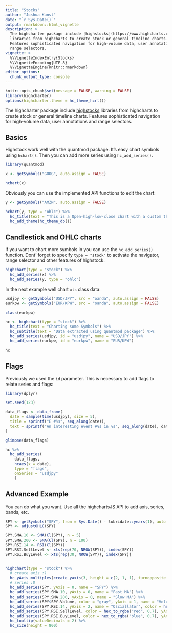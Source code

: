 ```yaml
---
title: "Stocks"
author: "Joshua Kunst"
date: "`r Sys.Date()`"
output: rmarkdown::html_vignette
description: >
  The highcharter package include [highstocks](https://www.highcharts.com/demo/stock)
  libraries from highcharts to create stock or general timeline charts.
  Features sophisticated navigation for high-volume data, user annotations and
  range selectors.
vignette: >
  %\VignetteIndexEntry{Stocks}
  %\VignetteEncoding{UTF-8}
  %\VignetteEngine{knitr::rmarkdown}
editor_options: 
  chunk_output_type: console
---
```


<script>
$(document).ready(function(){ 
  el = $(".page-header > h1")
  icon = "line-chart"
  text = el.text()
  text_new = "<span class=\"fa fa-" + icon  + "\"></span> " + text
  el.html(text_new) 
}) ;
</script>

```r
knitr::opts_chunk$set(message = FALSE, warning = FALSE)
library(highcharter)
options(highcharter.theme = hc_theme_hcrt())
```

The highcharter package include [highstocks](https://www.highcharts.com/demo/stock) 
libraries from highcharts to create stock or general timeline charts.
Features sophisticated navigation for high-volume data, user annotations and
range selectors.

## Basics

Highstock work well with the quantmod package. It's  easy chart symbols using
`hchart()`. Then you can add more series using `hc_add_series()`.

```r
library(quantmod)

x <- getSymbols("GOOG", auto.assign = FALSE)

hchart(x)
```

Obviously you can use the implemented API functions to edit the chart:

```r
y <- getSymbols("AMZN", auto.assign = FALSE)

hchart(y, type = "ohlc") %>% 
  hc_title(text = "This is a Open-high-low-close chart with a custom theme") %>% 
  hc_add_theme(hc_theme_db())
```

## Candlestick and OHLC charts

If you want to chart more symbols in you can
use the `hc_add_series()` function. Dont' forget to specify `type = "stock"` to
activate the navigator, range selector and other features of highstock.   

```r
highchart(type = "stock") %>% 
  hc_add_series(x) %>% 
  hc_add_series(y, type = "ohlc")
```

In the next example well chart `xts` class data: 

```r
usdjpy <- getSymbols("USD/JPY", src = "oanda", auto.assign = FALSE)
eurkpw <- getSymbols("EUR/KPW", src = "oanda", auto.assign = FALSE)

class(eurkpw)

hc <- highchart(type = "stock") %>% 
  hc_title(text = "Charting some Symbols") %>% 
  hc_subtitle(text = "Data extracted using quantmod package") %>% 
  hc_add_series(usdjpy, id = "usdjpy", name = "USD/JPY") %>% 
  hc_add_series(eurkpw, id = "eurkpw", name = "EUR/KPW")

hc
```

## Flags

Previously we used the `id` parameter. This is necessary 
to add flags to relate series and flags:

```r
library(dplyr)

set.seed(123)

data_flags <- data_frame(
  date = sample(time(usdjpy), size = 5),
  title = sprintf("E #%s", seq_along(date)),
  text = sprintf("An interesting event #%s in %s", seq_along(date), date)
)

glimpse(data_flags)

hc %>% 
  hc_add_series(
    data_flags, 
    hcaes(x = date),
    type = "flags", 
    onSeries = "usdjpy"
    )


```

## Advanced Example

You can do what you want. Use all the highchartsJS API to add axis, series, 
bands, etc.

```r
SPY <- getSymbols("SPY", from = Sys.Date() - lubridate::years(1), auto.assign = FALSE)
SPY <- adjustOHLC(SPY)

SPY.SMA.10 <- SMA(Cl(SPY), n = 5)
SPY.SMA.200 <- SMA(Cl(SPY), n = 100)
SPY.RSI.14 <- RSI(Cl(SPY))
SPY.RSI.SellLevel <- xts(rep(70, NROW(SPY)), index(SPY))
SPY.RSI.BuyLevel <- xts(rep(30, NROW(SPY)), index(SPY))


highchart(type = "stock") %>% 
  # create axis :)
  hc_yAxis_multiples(create_yaxis(3, height = c(2, 1, 1), turnopposite = TRUE)) %>% 
  # series :D
  hc_add_series(SPY, yAxis = 0, name = "SPY") %>% 
  hc_add_series(SPY.SMA.10, yAxis = 0, name = "Fast MA") %>% 
  hc_add_series(SPY.SMA.200, yAxis = 0, name = "Slow MA") %>% 
  hc_add_series(SPY$SPY.Volume, color = "gray", yAxis = 1, name = "Volume", type = "column") %>% 
  hc_add_series(SPY.RSI.14, yAxis = 2, name = "Osciallator", color = hex_to_rgba("green", 0.7)) %>%
  hc_add_series(SPY.RSI.SellLevel, color = hex_to_rgba("red", 0.7), yAxis = 2, name = "Sell level") %>% 
  hc_add_series(SPY.RSI.BuyLevel, color = hex_to_rgba("blue", 0.7), yAxis = 2, name = "Buy level") %>% 
  hc_tooltip(valueDecimals = 2) %>% 
  hc_size(height = 800)
```


